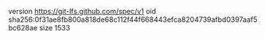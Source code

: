 version https://git-lfs.github.com/spec/v1
oid sha256:0f31ae8fb800a818de68c112f44f668443efca8204739afbd0397aaf5bc628ae
size 1533
